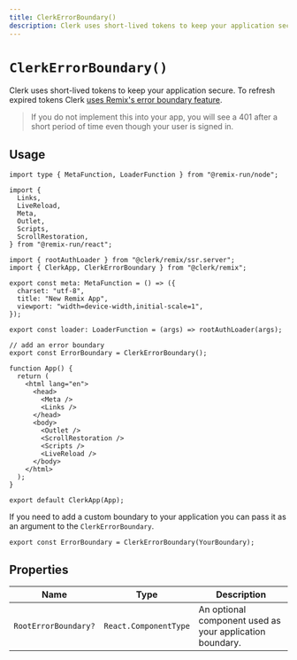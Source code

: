 ---
title: ClerkErrorBoundary()
description: Clerk uses short-lived tokens to keep your application secure. To refresh expired tokens, Clerk uses Remix's error boundary feature.
---

# `ClerkErrorBoundary()`

Clerk uses short-lived tokens to keep your application secure. To refresh expired tokens Clerk [uses Remix's error boundary feature](https://remix.run/docs/en/main/route/error-boundary).

> If you do not implement this into your app, you will see a 401 after a short period of time even though your user is signed in.

## Usage

```tsx {13, 23-24}
import type { MetaFunction, LoaderFunction } from "@remix-run/node";

import {
  Links,
  LiveReload,
  Meta,
  Outlet,
  Scripts,
  ScrollRestoration,
} from "@remix-run/react";

import { rootAuthLoader } from "@clerk/remix/ssr.server";
import { ClerkApp, ClerkErrorBoundary } from "@clerk/remix";

export const meta: MetaFunction = () => ({
  charset: "utf-8",
  title: "New Remix App",
  viewport: "width=device-width,initial-scale=1",
});

export const loader: LoaderFunction = (args) => rootAuthLoader(args);

// add an error boundary
export const ErrorBoundary = ClerkErrorBoundary();

function App() {
  return (
    <html lang="en">
      <head>
        <Meta />
        <Links />
      </head>
      <body>
        <Outlet />
        <ScrollRestoration />
        <Scripts />
        <LiveReload />
      </body>
    </html>
  );
}

export default ClerkApp(App);
```

If you need to add a custom boundary to your application you can pass it as an argument to the `ClerkErrorBoundary`.

```tsx
export const ErrorBoundary = ClerkErrorBoundary(YourBoundary);
```

## Properties

| Name | Type | Description |
| --- | --- | --- |
| `RootErrorBoundary?` | `React.ComponentType` | An optional component used as your application boundary. |
